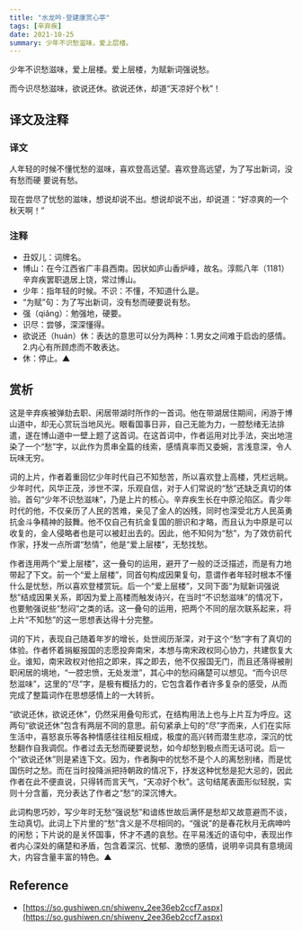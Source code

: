 ```yaml
---
title: "水龙吟·登建康赏心亭"
tags: [辛弃疾]
date: 2021-10-25
summary: 少年不识愁滋味，爱上层楼。
---
```


少年不识愁滋味，爱上层楼。爱上层楼，为赋新词强说愁。

而今识尽愁滋味，欲说还休。欲说还休，却道“天凉好个秋”！

## 译文及注释

### 译文

人年轻的时候不懂忧愁的滋味，喜欢登高远望。喜欢登高远望，为了写出新词，没有愁而硬
要说有愁。

现在尝尽了忧愁的滋味，想说却说不出。想说却说不出，却说道：“好凉爽的一个秋天啊！”

### 注释

- 丑奴儿：词牌名。
- 博山：在今江西省广丰县西南。因状如庐山香炉峰，故名。淳熙八年（1181）辛弃疾罢职退居上饶，常过博山。
- 少年：指年轻的时候。不识：不懂，不知道什么是。
- “为赋”句：为了写出新词，没有愁而硬要说有愁。
- 强（qiǎng）：勉强地，硬要。
- 识尽：尝够，深深懂得。
- 欲说还（huán）休：表达的意思可以分为两种：1.男女之间难于启齿的感情。2.内心有所顾虑而不敢表达。
- 休：停止。▲

## 赏析

这是辛弃疾被弹劾去职、闲居带湖时所作的一首词。他在带湖居住期间，闲游于博山道中，却无心赏玩当地风光。眼看国事日非，自己无能为力，一腔愁绪无法排遣，遂在博山道中一壁上题了这首词。在这首词中，作者运用对比手法，突出地渲染了一个“愁”字，以此作为贯串全篇的线索，感情真率而又委婉，言浅意深，令人玩味无穷。

词的上片，作者着重回忆少年时代自己不知愁苦，所以喜欢登上高楼，凭栏远眺。少年时代，风华正茂，涉世不深，乐观自信，对于人们常说的“愁”还缺乏真切的体验。首句“少年不识愁滋味”，乃是上片的核心。辛弃疾生长在中原沦陷区。青少年时代的他，不仅亲历了人民的苦难，亲见了金人的凶残，同时也深受北方人民英勇抗金斗争精神的鼓舞。他不仅自己有抗金复国的胆识和才略，而且认为中原是可以收复的，金人侵略者也是可以被赶出去的。因此，他不知何为“愁”，为了效仿前代作家，抒发一点所谓“愁情”，他是“爱上层楼”，无愁找愁。

作者连用两个“爱上层楼”，这一叠句的运用，避开了一般的泛泛描述，而是有力地带起了下文。前一个“爱上层楼”，同首句构成因果复句，意谓作者年轻时根本不懂什么是忧愁，所以喜欢登楼赏玩。后一个“爱上层楼”，又同下面“为赋新词强说愁”结成因果关系，即因为爱上高楼而触发诗兴，在当时“不识愁滋味”的情况下，也要勉强说些“愁闷”之类的话。这一叠句的运用，把两个不同的层次联系起来，将上片“不知愁”的这一思想表达得十分完整。

词的下片，表现自己随着年岁的增长，处世阅历渐深，对于这个“愁”字有了真切的体验。作者怀着捐躯报国的志愿投奔南宋，本想与南宋政权同心协力，共建恢复大业。谁知，南宋政权对他招之即来，挥之即去，他不仅报国无门，而且还落得被削职闲居的境地，“一腔忠愤，无处发泄”，其心中的愁闷痛楚可以想见。“而今识尽愁滋味”，这里的“尽”字，是极有概括力的，它包含着作者许多复杂的感受，从而完成了整篇词作在思想感情上的一大转折。

“欲说还休，欲说还休”，仍然采用叠句形式，在结构用法上也与上片互为呼应。这两句“欲说还休”包含有两层不同的意思。前句紧承上句的“尽”字而来，人们在实际生活中，喜怒哀乐等各种情感往往相反相成，极度的高兴转而潜生悲凉，深沉的忧愁翻作自我调侃。作者过去无愁而硬要说愁，如今却愁到极点而无话可说。后一个“欲说还休”则是紧连下文。因为，作者胸中的忧愁不是个人的离愁别绪，而是忧国伤时之愁。而在当时投降派把持朝政的情况下，抒发这种忧愁是犯大忌的，因此作者在此不便直说，只得转而言天气，“天凉好个秋”。这句结尾表面形似轻脱，实则十分含蓄，充分表达了作者之“愁”的深沉博大。

此词构思巧妙，写少年时无愁“强说愁”和谙练世故后满怀是愁却又故意避而不谈，生动真切。此词上下片里的“愁”含义是不尽相同的。“强说”的是春花秋月无病呻吟的闲愁；下片说的是关怀国事，怀才不遇的哀愁。在平易浅近的语句中，表现出作者内心深处的痛楚和矛盾，包含着深沉、忧郁、激愤的感情，说明辛词具有意境阔大，内容含量丰富的特色。▲

## Reference

- [https://so.gushiwen.cn/shiwenv_2ee36eb2ccf7.aspx](https://so.gushiwen.cn/shiwenv_2ee36eb2ccf7.aspx)